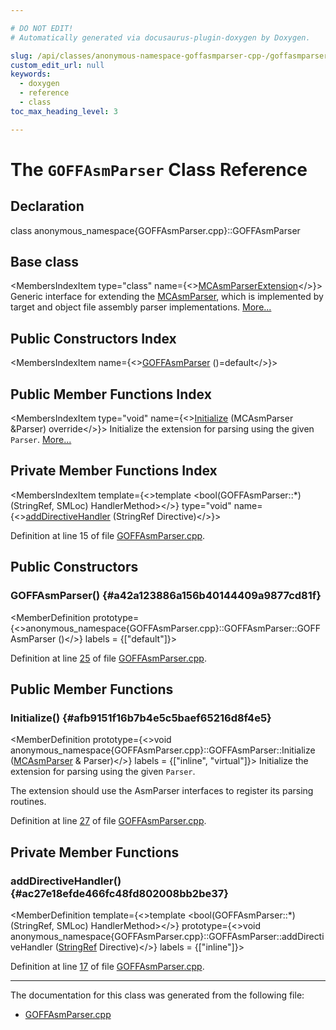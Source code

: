 ```yaml
---

# DO NOT EDIT!
# Automatically generated via docusaurus-plugin-doxygen by Doxygen.

slug: /api/classes/anonymous-namespace-goffasmparser-cpp-/goffasmparser
custom_edit_url: null
keywords:
  - doxygen
  - reference
  - class
toc_max_heading_level: 3

---
```





# The `GOFFAsmParser` Class Reference

<DoxygenPage pluginConfig={pluginConfig}>



## Declaration

<CodeBlock>class anonymous_namespace{GOFFAsmParser.cpp}::GOFFAsmParser</CodeBlock>

## Base class

<MembersIndex>

<MembersIndexItem
  type="class"
  name={<><a href="/docs/api/classes/llvm/mcasmparserextension">MCAsmParserExtension</a></>}>
Generic interface for extending the <a href="/docs/api/classes/llvm/mcasmparser">MCAsmParser</a>, which is implemented by target and object file assembly parser implementations. <a href="/docs/api/classes/llvm/mcasmparserextension/#details">More...</a>
</MembersIndexItem>

</MembersIndex>

## Public Constructors Index

<MembersIndex>

<MembersIndexItem
  name={<><a href="#a42a123886a156b40144409a9877cd81f">GOFFAsmParser</a> ()=default</>}>
</MembersIndexItem>

</MembersIndex>

## Public Member Functions Index

<MembersIndex>

<MembersIndexItem
  type="void"
  name={<><a href="#afb9151f16b7b4e5c5baef65216d8f4e5">Initialize</a> (MCAsmParser &amp;Parser) override</>}>
Initialize the extension for parsing using the given <code>Parser</code>. <a href="#afb9151f16b7b4e5c5baef65216d8f4e5">More...</a>
</MembersIndexItem>

</MembersIndex>

## Private Member Functions Index

<MembersIndex>

<MembersIndexItem
  template={<>template &lt;bool(GOFFAsmParser::&#42;)(StringRef, SMLoc) HandlerMethod&gt;</>}
  type="void"
  name={<><a href="#ac27e18efde466fc48fd802008bb2be37">addDirectiveHandler</a> (StringRef Directive)</>}>
</MembersIndexItem>

</MembersIndex>


Definition at line 15 of file <a href="/docs/api/files/lib/lib/mc/lib/mc/mcparser/goffasmparser-cpp">GOFFAsmParser.cpp</a>.

<SectionDefinition>

## Public Constructors

### GOFFAsmParser() {#a42a123886a156b40144409a9877cd81f}

<MemberDefinition
  prototype={<>anonymous&#95;namespace&#123;GOFFAsmParser.cpp&#125;::GOFFAsmParser::GOFFAsmParser ()</>}
  labels = {["default"]}>

Definition at line <a href="/docs/api/files/lib/lib/mc/lib/mc/mcparser/goffasmparser-cpp/#l00025">25</a> of file <a href="/docs/api/files/lib/lib/mc/lib/mc/mcparser/goffasmparser-cpp">GOFFAsmParser.cpp</a>.
</MemberDefinition>

</SectionDefinition>

<SectionDefinition>

## Public Member Functions

### Initialize() {#afb9151f16b7b4e5c5baef65216d8f4e5}

<MemberDefinition
  prototype={<>void anonymous&#95;namespace&#123;GOFFAsmParser.cpp&#125;::GOFFAsmParser::Initialize (<a href="/docs/api/classes/llvm/mcasmparser">MCAsmParser</a> &amp; Parser)</>}
  labels = {["inline", "virtual"]}>
Initialize the extension for parsing using the given <code>Parser</code>.

The extension should use the AsmParser interfaces to register its parsing routines.

Definition at line <a href="/docs/api/files/lib/lib/mc/lib/mc/mcparser/goffasmparser-cpp/#l00027">27</a> of file <a href="/docs/api/files/lib/lib/mc/lib/mc/mcparser/goffasmparser-cpp">GOFFAsmParser.cpp</a>.
</MemberDefinition>

</SectionDefinition>

<SectionDefinition>

## Private Member Functions

### addDirectiveHandler() {#ac27e18efde466fc48fd802008bb2be37}

<MemberDefinition
  template={<>template &lt;bool(GOFFAsmParser::&#42;)(StringRef, SMLoc) HandlerMethod&gt;</>}
  prototype={<>void anonymous&#95;namespace&#123;GOFFAsmParser.cpp&#125;::GOFFAsmParser::addDirectiveHandler (<a href="/docs/api/classes/llvm/stringref">StringRef</a> Directive)</>}
  labels = {["inline"]}>

Definition at line <a href="/docs/api/files/lib/lib/mc/lib/mc/mcparser/goffasmparser-cpp/#l00017">17</a> of file <a href="/docs/api/files/lib/lib/mc/lib/mc/mcparser/goffasmparser-cpp">GOFFAsmParser.cpp</a>.
</MemberDefinition>

</SectionDefinition>

<hr/>

The documentation for this class was generated from the following file:

<ul>
<li><a href="/docs/api/files/lib/lib/mc/lib/mc/mcparser/goffasmparser-cpp">GOFFAsmParser.cpp</a></li>
</ul>

</DoxygenPage>
